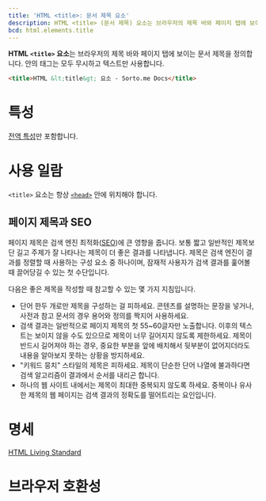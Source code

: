 ```yaml
---
title: 'HTML <title>: 문서 제목 요소'
description: HTML <title> (문서 제목) 요소는 브라우저의 제목 바와 페이지 탭에 보이는 문서 제목을 정의합니다.
bcd: html.elements.title
---
```


**HTML `<title>` 요소**는 브라우저의 제목 바와 페이지 탭에 보이는 문서 제목을 정의합니다. 안의 태그는 모두 무시하고 텍스트만 사용합니다.

```html
<title>HTML &lt;title&gt; 요소 - Sorto.me Docs</title>
```

# 특성

[전역 특성](/docs/Web/HTML/Global_attributes)만 포함합니다.

# 사용 일람

`<title>` 요소는 항상 [`<head>`](./head) 안에 위치해야 합니다.

## 페이지 제목과 SEO

페이지 제목은 검색 엔진 최적화([SEO](https://developer.mozilla.org/ko/docs/Glossary/SEO))에 큰 영향을 줍니다. 보통 짧고 일반적인 제목보단 길고 주제가 잘 나타나는 제목이 더 좋은 결과를 나타냅니다. 제목은 검색 엔진이 결과를 정렬할 때 사용하는 구성 요소 중 하나이며, 잠재적 사용자가 검색 결과를 훑어볼 때 끌어당길 수 있는 첫 수단입니다.

다음은 좋은 제목을 작성할 때 참고할 수 있는 몇 가지 지침입니다.

- 단어 한두 개로만 제목을 구성하는 걸 피하세요. 콘텐츠를 설명하는 문장을 넣거나, 사전과 참고 문서의 경우 용어와 정의를 짝지어 사용하세요.
- 검색 결과는 일반적으로 페이지 제목의 첫 55~60글자만 노출합니다. 이후의 텍스트는 보이지 않을 수도 있으므로 제목이 너무 길어지지 않도록 제한하세요. 제목이 반드시 길어져야 하는 경우, 중요한 부분을 앞에 배치해서 뒷부분이 없어지더라도 내용을 알아보지 못하는 상황을 방지하세요.
- "키워드 뭉치" 스타일의 제목은 피하세요. 제목이 단순한 단어 나열에 불과하다면 검색 알고리즘이 결과에서 순서를 내리곤 합니다.
- 하나의 웹 사이트 내에서는 제목이 최대한 중복되지 않도록 하세요. 중복이나 유사한 제목의 웹 페이지는 검색 결과의 정확도를 떨어트리는 요인입니다.

# 명세

[HTML Living Standard](https://html.spec.whatwg.org/multipage/semantics.html#the-title-element)

# 브라우저 호환성

<BrowserCompat data={bcd} />
